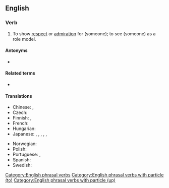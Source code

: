==English==

===Verb===
{{en-verb|*}}

# {{lb|en|transitive}} To show [[respect]] or [[admiration]] for (someone); to see (someone) as a role model.
#: {{syn|en|respect|idolize}}
#: {{ux|en|A boy should '''look up to''' his father.}}

====Antonyms====
* {{l|en|look down on}}

====Related terms====
* {{l|en|look up}}

====Translations====
{{trans-top|To show respect for}}
* Chinese: {{t+|zh|崇拜|tr=chóngbài}}, {{t+|zh|钦佩|tr=qīnpèi}}
* Czech: {{t|cs|vzhlížet k(e)}}
* Finnish: {{t+|fi|ihailla}}, {{t+|fi|kunnioittaa}}
* French: {{t+|fr|respecter}}
* Hungarian: {{t|hu|felnéz}}
* Japanese: {{t|ja|見上げる|tr=miageru}}, {{t+|ja|仰ぐ|tr=aogu}}, {{t+|ja|重んじる|tr=omonjiru}}, {{t+|ja|重視|tr=jūshi suru|alt=重視する|sc=Jpan}}, {{t+|ja|尊敬|tr=sonkei suru|alt=尊敬する|sc=Jpan}}, {{t+|ja|尊重|tr=sonchō suru|alt=尊重する|sc=Jpan}}
{{trans-mid}}
* Norwegian: {{t+|no|se opp til}}
* Polish: {{t+|pl|podziwiać}}
* Portuguese: {{t+|pt|admirar}}, {{t+|pt|respeitar}}
* Spanish: {{t+|es|respetar}}
* Swedish: {{t+|sv|se upp till}}
{{trans-bottom}}

[[Category:English phrasal verbs]]
[[Category:English phrasal verbs with particle (to)]]
[[Category:English phrasal verbs with particle (up)]]